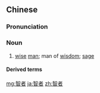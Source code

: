 ==Chinese==
{{zh-forms}}

===Pronunciation===
{{zh-pron
|m=zhìzhě
|c=zi3 ze2
|h=pfs=chṳ-chá
|mn=tì-chiá
|cat=n
}}

===Noun===
{{zh-noun}}

# [[wise]] [[man]]; man of [[wisdom]]; [[sage]]

====Derived terms====
{{zh-der|仁者見仁，智者見智|智者不惑|智者千慮，必有一失|謠言止於智者}}

[[mg:智者]]
[[ja:智者]]
[[zh:智者]]